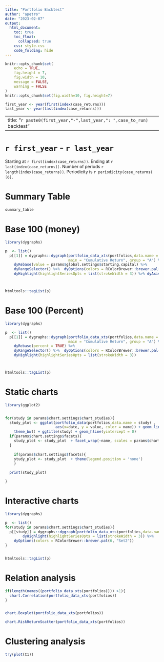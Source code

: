 ```yaml
---
title: "Portfolio Backtest"
author: "apetro"
date: "2023-02-07"
output:
  html_document:
    toc: true
    toc_float:
      collapsed: true
    css: style.css
    code_folding: hide
---
```


```r
knitr::opts_chunk$set(
	echo = TRUE,
	fig.height = 7,
	fig.width = 10,
	message = FALSE,
	warning = FALSE
)
knitr::opts_chunk$set(fig.width=10, fig.height=7)
```

```r
first_year <- year(first(index(case_returns)))
last_year <- year(last(index(case_returns)))
```

---
title: "`r paste0(first_year,"-",last_year,": ",case_to_run)` backtest"
---
# `r first_year` - `r last_year`

Starting at `r first(index(case_returns))`.
 Ending at `r last(index(case_returns))`.
 Number of periods `r length(index(case_returns))`.
 Periodicity is  `r periodicity(case_returns)[6]`.
 
# Summary Table



```r

summary_table

```


# Base 100 (money)
```r
library(dygraphs)

p  <- list()
  p[[1]] = dygraphs::dygraph(portfolio_data_xts(portfolios,data.name = 'cum_return'),
                             main = "Cumulative Return", group = "A") %>% 
    dyRebase(value = params$global.settings$starting.capital) %>%
    dyRangeSelector() %>%  dyOptions(colors = RColorBrewer::brewer.pal(6, "Set2")) %>%
    dyHighlight(highlightSeriesOpts = list(strokeWidth = 3)) %>% dyAxis("y",logscale = TRUE)



htmltools::tagList(p)
```

# Base 100 (Percent)
```r
library(dygraphs)

p  <- list()
  p[[1]] = dygraphs::dygraph(portfolio_data_xts(portfolios,data.name = 'cum_return'),
                             main = "Cumulative Return", group = "A") %>% 
    dyRebase(percent = TRUE) %>%
    dyRangeSelector() %>%  dyOptions(colors = RColorBrewer::brewer.pal(6, "Set2")) %>%
    dyHighlight(highlightSeriesOpts = list(strokeWidth = 3))



htmltools::tagList(p)
```

# Static charts

```r
library(ggplot2)


for(study in params$chart.settings$chart_studies){
  study_plot <- ggplot(portfolio_data(portfolios,data.name = study) , 
                       aes(x=date, y = value, color = name)) + geom_line() +
    theme_bw() + ggtitle(study) + geom_hline(yintercept = 0) 
  if(params$chart.settings$facets){
    study_plot <- study_plot  + facet_wrap(~name, scales = params$chart.settings$facets_scales)
  }
  
    if(params$chart.settings$facets){
    study_plot <- study_plot  + theme(legend.position = 'none')
    }
  
  print(study_plot)

}

```




# Interactive charts
```r
library(dygraphs)

p  <- list()
for(study in params$chart.settings$chart_studies){
  p[[study]] = dygraphs::dygraph(portfolio_data_xts(portfolios,data.name = study),main = study, group = "A") %>%
        dyHighlight(highlightSeriesOpts = list(strokeWidth = 3)) %>%
    dyOptions(colors = RColorBrewer::brewer.pal(6, "Set2"))
}


htmltools::tagList(p)
```

# Relation analysis

```r
if(length(names((portfolio_data_xts(portfolios)))) >1){
  chart.Correlation(portfolio_data_xts(portfolios)) 
}


chart.Boxplot(portfolio_data_xts(portfolios))

chart.RiskReturnScatter(portfolio_data_xts(portfolios))
```


# Clustering analysis

```r
try(plot(C1))
```

